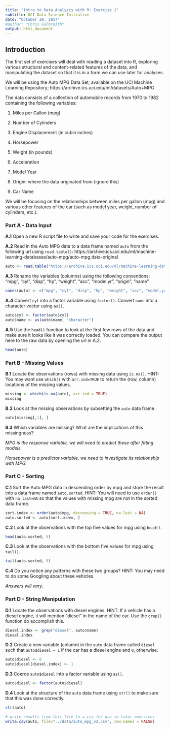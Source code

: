 ```yaml
---
title: "Intro to Data Analysis with R: Exercise 1"
subtitle: UCI Data Science Initiative
date: "October 20, 2017"
#author: "Chris Galbraith"
output: html_document
---
```


## Introduction

The first set of exercises will deal with reading a dataset into R, exploring various structural and content-related features of the data, and manipulating the dataset so that it is in a form we can use later for analyses. 

We will be using the Auto MPG Data Set, available on the UCI Machine Learning Repository; https://archive.ics.uci.edu/ml/datasets/Auto+MPG

The data consists of a collection of automobile records from 1970 to 1982 containing the following variables:

1. Miles per Gallon (mpg) 

2. Number of Cylinders

3. Engine Displacement (in cubin inches)

4. Horsepower

5. Weight (in pounds) 

6. Acceleration

7. Model Year

8. Origin: where the data originated from (ignore this)

9. Car Name

We will be focusing on the relationships between miles per gallon (mpg) and various other features of the car (such as model year, weight, number of cylinders, etc.). 


### Part A - Data Input
**A.1** Open a new R script file to write and save your code for the exercises. 

**A.2** Read in the Auto MPG data to a data frame named ```auto``` from the following url using ```read.table()```:  https://archive.ics.uci.edu/ml/machine-learning-databases/auto-mpg/auto-mpg.data-original
```r
auto <- read.table("https://archive.ics.uci.edu/ml/machine-learning-databases/auto-mpg/auto-mpg.data-original")
```

**A.3** Rename the variables (columns) using the following conventions: "mpg", "cyl", "disp", "hp", "weight", "acc", "model.yr", "origin", "name"
```r
names(auto) <- c("mpg", "cyl", "disp", "hp", "weight", "acc", "model.yr", "origin", "name")
```

**A.4** Convert ```cyl``` into a factor variable using ```factor()```. Convert ```name``` into a character vector using ```as()```.
```r
auto$cyl <- factor(auto$cyl)
auto$name <- as(auto$name, "character")
```

**A.5** Use the ```head()``` function to look at the first few rows of the data and make sure it looks like it was correctly loaded. You can compare the output here to the raw data by opening the url in A.2.
```r
head(auto)
```


### Part B - Missing Values
**B.1** Locate the observations (rows) with missing data using ```is.na()```. HINT: You may want use ```which()``` with ```arr.ind=TRUE``` to return the (row, column) locations of the missing values.
```r
missing <- which(is.na(auto), arr.ind = TRUE)
missing
```

**B.2** Look at the missing observations by subsetting the ```auto``` data frame.
```r
auto[missing[,1], ]
```

**B.3** Which variables are missing? What are the implications of this missingness? 

*MPG is the response variable, we will need to predict these after fitting models.*

*Horsepower is a predictor variable, we  need to investigate its relationship with MPG.*


### Part C - Sorting
**C.1** Sort the Auto MPG data in descending order by mpg and store the result into a data frame named ```auto.sorted```. HINT: You will need to use ```order()``` with ```na.last=NA``` so that the values with missing mpg are not in the sorted data frame.
```r
sort.index <- order(auto$mpg, decreasing = TRUE, na.last = NA)
auto.sorted <- auto[sort.index, ]
```

**C.2** Look at the observations with the top five values for mpg using ```head()```. 
```r
head(auto.sorted, 5)
```

**C.3** Look at the observations with the bottom five values for mpg using ```tail()```.
```r
tail(auto.sorted, 5)
```

**C.4** Do you notice any patterns with these two groups? HINT: You may need to do some Googling about these vehicles. 

*Answers will vary.*

### Part D - String Manipulation
**D.1** Locate the observations with diesel engines. HINT: If a vehicle has a diesel engine, it will mention "diesel" in the name of the car. Use the ```grep()``` function do accomplish this.
```r
diesel.index <- grep("diesel", auto$name)
diesel.index
```

**D.2** Create a new variable (column) in the ```auto``` data frame called ```diesel``` such that ```auto$diesel = 1``` if the car has a diesel engine and ```0```, otherwise.
```r
auto$diesel <- 0
auto$diesel[diesel.index] <- 1
```

**D.3** Coerce ```auto$diesel``` into a factor variable using ```as()```.
```r
auto$diesel <- factor(auto$diesel)
```

**D.4** Look at the structure of the ```auto``` data frame using ```str()``` to make sure that this was done correctly.
```r
str(auto)
```


```r
# write results from this file to a csv for use in later exercises
write.csv(auto, file="../data/auto_mpg_v2.csv", row.names = FALSE)
```

